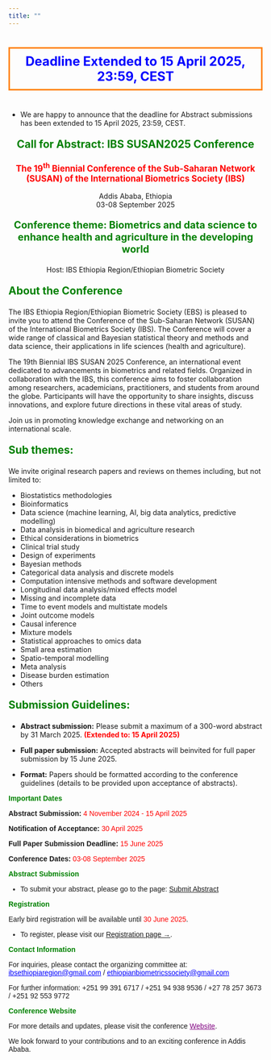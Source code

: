 ```yaml
---
title: ""
---
```


<style>
@keyframes borderFlash {
    0% { border-color: red; }
    50% { border-color: yellow; }
    100% { border-color: red; }
}
.border-flash {
    border: 3px solid red;
    padding: 10px;
    display: inline-block;
    animation: borderFlash 1s infinite;
}
</style>

<p class="border-flash" style="color: blue; font-size: 1.8em; font-weight: bold; text-align: center;">
    Deadline Extended to 15 April 2025, 23:59, CEST
</p>

- We are happy to announce that the deadline for Abstract submissions has been extended to 15 April 2025, 23:59, CEST.


<div style="text-align: center;">
<p style="color: green; font-size: 1.5em; font-weight: bold;"> Call for Abstract: IBS SUSAN2025 Conference </p>


<p style="color: red; font-size: 1.2em; font-weight: bold;"> The 19<sup>th</sup> Biennial Conference of the Sub-Saharan Network (SUSAN) of the International Biometrics Society (IBS) </p>

<p> 
Addis Ababa, Ethiopia<br>
03-08 September 2025
</p>

<p style="color: green; font-size: 1.4em; font-weight: bold;"> Conference theme: Biometrics and data science to enhance health and agriculture in
the developing world </p>

<p> Host: IBS Ethiopia Region/Ethiopian Biometric Society </p>
</div>

<p style="color: green; font-size: 1.5em; font-weight: bold;"> About the Conference</p>

The IBS Ethiopia Region/Ethiopian Biometric Society (EBS) is pleased to invite you to attend the Conference of the Sub-Saharan Network (SUSAN) of the International Biometrics Society (IBS). The Conference will cover a wide range of classical and Bayesian statistical theory and methods and data science, their applications in life sciences (health and agriculture). 

The 19th Biennial IBS SUSAN 2025 Conference, an international event dedicated to advancements in biometrics and related fields. Organized in collaboration with the IBS, this conference aims to foster collaboration among researchers, academicians, practitioners, and students from around the globe. Participants will have the opportunity to share insights, discuss innovations, and explore future directions in these vital areas of study.

Join us in promoting knowledge exchange and networking on an international scale.

<p style="color: green; font-size: 1.5em; font-weight: bold;"> Sub themes:</p>

We invite original research papers and reviews on themes including, but not limited to:

- Biostatistics methodologies
-	Bioinformatics 
-	Data science (machine learning, AI, big data analytics, predictive modelling) 
-	Data analysis in biomedical and agriculture research
-	Ethical considerations in biometrics
-	Clinical trial study 
-	Design of experiments 
-	Bayesian methods 
-	Categorical data analysis and discrete models
-	Computation intensive methods and software development
-	Longitudinal data analysis/mixed effects model
-	Missing and incomplete data
-	Time to event models and multistate models
-	Joint outcome models
-	Causal inference
-	Mixture models
-	Statistical approaches to omics data
-	Small area estimation
-	Spatio-temporal modelling
-	Meta analysis
-	Disease burden estimation
-	Others

<p style="color: green; font-size: 1.5em; font-weight: bold;"> Submission Guidelines:</p>

- **Abstract submission:** Please submit a maximum of a 300-word abstract by 31 March 2025. <span style="color: red; font-weight: bold;">(Extended to: 15 April 2025)</span>

- **Full paper submission:** Accepted abstracts will beinvited for full paper submission by 15 June 2025.
- **Format:** Papers should be formatted according to the conference guidelines (details to be provided upon acceptance of abstracts).

<div style="font-family: Arial, sans-serif;">

<p style="font-weight: bold; color: green;">Important Dates</p>

<p><strong>Abstract Submission:</strong> <span style="color: red;">4 November 2024 - 15 April 2025</span></p>
<p><strong>Notification of Acceptance:</strong> <span style="color: red;">30 April 2025</span></p>
<p><strong>Full Paper Submission Deadline:</strong> <span style="color: red;">15 June 2025</span></p>
<p><strong>Conference Dates:</strong> <span style="color: red;">03-08 September 2025</span></p>


<p style="font-weight: bold; color: green;">Abstract Submission</p>

- To submit your abstract, please go to the page: [Submit Abstract](Abstracts.qmd)


<p style="font-weight: bold; color: green;">Registration</p>

<p>Early bird registration will be available until <span style="color: red;">30 June 2025</span>. 

- To register, please visit our [Registration page →](Registration.qmd).

</div>

<div style="font-family: Arial, sans-serif;">

<p style="font-weight: bold; color: green;">Contact Information</p>

<p>For inquiries, please contact the organizing committee at: <a href="mailto:ibsethiopiaregion@gmail.com" style="color: blue; text-decoration: underline;">ibsethiopiaregion@gmail.com</a> / <a href="mailto:ethiopianbiometricssociety@gmail.com" style="color: blue; text-decoration: underline;">ethiopianbiometricssociety@gmail.com</a></p>

<p>For further information: +251 99 391 6717 / +251 94 938 9536 / +27 78 257 3673 / +251 92 553 9772</p>

<p style="font-weight: bold; color: green;">Conference Website</p>

<p>For more details and updates, please visit the conference <a href="https://susan2025ethiopia.netlify.app/" style="color: purple; text-decoration: underline;">Website</a>.</p>

<p>We look forward to your contributions and to an exciting conference in Addis Ababa.</p>

</div>
